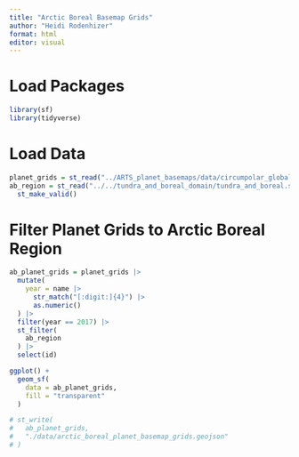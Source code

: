 ```yaml
---
title: "Arctic Boreal Basemap Grids"
author: "Heidi Rodenhizer"
format: html
editor: visual
---
```


# Load Packages

```r
library(sf)
library(tidyverse)
```

# Load Data

```r
planet_grids = st_read("../ARTS_planet_basemaps/data/circumpolar_global_basemap_grids.geojson")
ab_region = st_read("../../tundra_and_boreal_domain/tundra_and_boreal.shp") |>
  st_make_valid()
```

# Filter Planet Grids to Arctic Boreal Region

```r
ab_planet_grids = planet_grids |>
  mutate(
    year = name |>
      str_match("[:digit:]{4}") |>
      as.numeric()
  ) |>
  filter(year == 2017) |>
  st_filter(
    ab_region
  ) |>
  select(id)
```

```r
ggplot() +
  geom_sf(
    data = ab_planet_grids,
    fill = "transparent"
  )
```

```r
# st_write(
#   ab_planet_grids,
#   "./data/arctic_boreal_planet_basemap_grids.geojson"
# )
```

